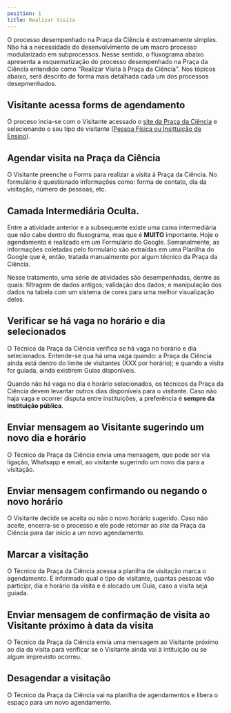 ```yaml
---
position: 1
title: Realizar Visita
---
```


O processo desempenhado na Praça da Ciência é extremamente simples. Não há a necessidade do desenvolvimento de um macro processo modularizado em subprocessos. Nesse sentido, o fluxograma abaixo apresenta a esquematização do processo desempenhado na Praça da Ciência entendido como "Realizar Visita à Praça da Ciência". Nos tópicos abaixo, será descrito de forma mais detalhada cada um dos processos desepmenhados.



<BpmnViewer diagramUrl="/processes/as_is/realizar_visita.bpmn" height="400px"/>

## Visitante acessa forms de agendamento
O proceso incia-se com o Visitante acessado o [site da Praça da Ciência](https://sites.google.com/edu.vitoria.es.gov.br/praca-da-ciencia/agendamento) e selecionando o seu tipo de visitante ([Pessoa Física ou Insittuição de Ensino](/planning/processos/atores/visitante)).

## Agendar visita na Praça da Ciência
O Visitante preenche o Forms para realizar a visita à Praça da Ciência. No formulário é questionado informações como: forma de contato, dia da visitação, número de pessoas, etc.

## Camada Intermediária Oculta.
Entre a atividade anterior e a subsequente existe uma cama intermediária que não cabe dentro do fluxograma, mas que é **MUITO** importante. Hoje o agendamento é realizado em um Formulário do Google. Semanalmente, as informações coletadas pelo formulário são extraídas em uma Planilha do Google que é, então, tratada manualmente por algum técnico da Praça da Ciência.

Nesse tratamento, uma série de atividades são desempenhadas, dentre as quais: filtragem de dados antigos; validação dos dados; e manipulação dos dados na tabela com um sistema de cores para uma melhor visualização deles. 

## Verificar se há vaga no horário e dia selecionados
O Técnico da Praça da Ciência verifica se há vaga no horário e dia selecionados. Entende-se qua há uma vaga quando: a Praça da Ciência ainda está dentro do limite de visitantes (XXX por horário); e quando a visita for guiada, ainda existirem Guias disponíveis.

Quando não há vaga no dia e horário selecionados, os técnicos da Praça da Ciência devem levantar outros dias disponíveis para o visitante. Caso não haja vaga e ocorrer disputa entre instituições, a preferência é **sempre da instituição pública**.

## Enviar mensagem ao Visitante sugerindo um novo dia e horário
O Técnico da Praça da Ciência envia uma mensagem, que pode ser via ligação, Whatsapp e email, ao visitante sugerindo um novo dia para a visitação.

## Enviar mensagem confirmando ou negando o novo horário
O Visitante decide se aceita ou não o novo horário sugerido. Caso não aceite, encerra-se o processo e ele pode retornar ao _site_ da Praça da Ciência para dar início a um novo agendamento.

## Marcar a visitação
O Técnico da Praça da Ciência acessa a planilha de visitação marca o agendamento. É informado qual o tipo de visitante, quantas pessoas vão participr, dia e horário da visita e é alocado um Guia, caso a visita seja guiada.

## Enviar mensagem de confirmação de visita ao Visitante próximo à data da visita
O Técnico da Praça da Ciência envia uma mensagem ao Visitante próximo ao dia da visita para verificar se o Visitante ainda vai à intituição ou se algum imprevisto ocorreu.

## Desagendar a visitação
O Técnico da Praça da Ciência vai na planilha de agendamentos e libera o espaço para um novo agendamento.